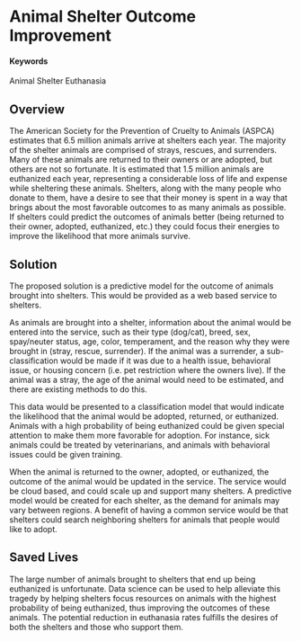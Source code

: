 # Animal Shelter Outcome Improvement {#NineLives}

#### Keywords

Animal Shelter Euthanasia

## Overview

The American Society for the Prevention of Cruelty to Animals (ASPCA) estimates that 6.5 million animals arrive at shelters each year.  The majority of the shelter animals are comprised of strays, rescues, and surrenders.  Many of these animals are returned to their owners or are adopted, but others are not so fortunate.  It is estimated that 1.5 million animals are euthanized each year, representing a considerable loss of life and expense while sheltering these animals.  Shelters, along with the many people who donate to them, have a desire to see that their money is spent in a way that brings about the most favorable outcomes to as many animals as possible.  If shelters could predict the outcomes of animals better (being returned to their owner, adopted, euthanized, etc.) they could focus their energies to improve the likelihood that more animals survive.

## Solution

The proposed solution is a predictive model for the outcome of animals brought into shelters.  This would be provided as a web based service to shelters.

As animals are brought into a shelter, information about the animal would be entered into the service, such as their type (dog/cat), breed, sex, spay/neuter status, age, color, temperament, and the reason why they were brought in (stray, rescue, surrender).  If the animal was a surrender, a sub-classification would be made if it was due to a health issue, behavioral issue, or housing concern (i.e. pet restriction where the owners live).  If the animal was a stray, the age of the animal would need to be estimated, and there are existing methods to do this.

This data would be presented to a classification model that would indicate the likelihood that the animal would be adopted, returned, or euthanized.  Animals with a high probability of being euthanized could be given special attention to make them more favorable for adoption.  For instance, sick animals could be treated by veterinarians, and animals with behavioral issues could be given training.

When the animal is returned to the owner, adopted, or euthanized, the outcome of the animal would be updated in the service.
The service would be cloud based, and could scale up and support many shelters.   A predictive model would be created for each shelter, as the demand for animals may vary between regions.  A benefit of having a common service would be that shelters could search neighboring shelters for animals that people would like to adopt.

## Saved Lives

The large number of animals brought to shelters that end up being euthanized is unfortunate.  Data science can be used to help alleviate this tragedy by helping shelters focus resources on animals with the highest probability of being euthanized, thus improving the outcomes of these animals.  The potential reduction in euthanasia rates fulfills the desires of both the shelters and those who support them.
